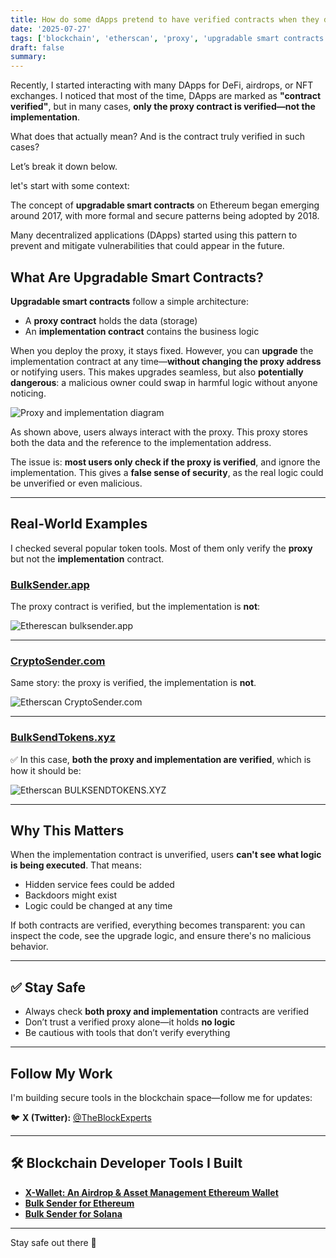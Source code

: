 ```yaml
---
title: How do some dApps pretend to have verified contracts when they don't?
date: '2025-07-27'
tags: ['blockchain', 'etherscan', 'proxy', 'upgradable smart contracts']
draft: false
summary:
---
```


Recently, I started interacting with many DApps for DeFi, airdrops, or NFT exchanges. I noticed that most of the time, DApps are marked as **"contract verified"**, but in many cases, **only the proxy contract is verified—not the implementation**.

What does that actually mean? And is the contract truly verified in such cases?

Let’s break it down below.

let's start with some context:

The concept of **upgradable smart contracts** on Ethereum began emerging around 2017, with more formal and secure patterns being adopted by 2018.

Many decentralized applications (DApps) started using this pattern to prevent and mitigate vulnerabilities that could appear in the future.

## What Are Upgradable Smart Contracts?

**Upgradable smart contracts** follow a simple architecture:

- A **proxy contract** holds the data (storage)
- An **implementation contract** contains the business logic

When you deploy the proxy, it stays fixed. However, you can **upgrade** the implementation contract at any time—**without changing the proxy address** or notifying users. This makes upgrades seamless, but also **potentially dangerous**: a malicious owner could swap in harmful logic without anyone noticing.

![Proxy and implementation diagram](https://dev-to-uploads.s3.amazonaws.com/uploads/articles/z96qgmbacmr49f2yerfw.png)

As shown above, users always interact with the proxy. This proxy stores both the data and the reference to the implementation address.

The issue is: **most users only check if the proxy is verified**, and ignore the implementation. This gives a **false sense of security**, as the real logic could be unverified or even malicious.

---

## Real-World Examples

I checked several popular token tools. Most of them only verify the **proxy** but not the **implementation** contract.

### [BulkSender.app](https://bulksender.app)

The proxy contract is verified, but the implementation is **not**:

![Etherescan bulksender.app](https://dev-to-uploads.s3.amazonaws.com/uploads/articles/txxa6wu5ewmclojsefvo.png)

---

### [CryptoSender.com](https://cryptosender.com)

Same story: the proxy is verified, the implementation is **not**.

![Etherscan CryptoSender.com](https://dev-to-uploads.s3.amazonaws.com/uploads/articles/3ca7gg1r2o3vml0hdp6q.png)

---

### [BulkSendTokens.xyz](https://bulksendtokens.xyz)

✅ In this case, **both the proxy and implementation are verified**, which is how it should be:


![Etherscan BULKSENDTOKENS.XYZ](https://dev-to-uploads.s3.amazonaws.com/uploads/articles/bwspei9wapee2d65fjfb.png)

---

## Why This Matters

When the implementation contract is unverified, users **can't see what logic is being executed**. That means:

- Hidden service fees could be added
- Backdoors might exist
- Logic could be changed at any time

If both contracts are verified, everything becomes transparent: you can inspect the code, see the upgrade logic, and ensure there's no malicious behavior.

---

## ✅ Stay Safe

- Always check **both proxy and implementation** contracts are verified
- Don’t trust a verified proxy alone—it holds **no logic**
- Be cautious with tools that don’t verify everything

---

## Follow My Work

I'm building secure tools in the blockchain space—follow me for updates:

🐦 **X (Twitter):** [@TheBlockExperts](https://x.com/TheBlockExperts)

---

## 🛠️ Blockchain Developer Tools I Built

-  [**X-Wallet: An Airdrop & Asset Management Ethereum Wallet**](https://codecanyon.net/item/xwallet-an-airdrop-ethereum-wallet/50663324)  
-  [**Bulk Sender for Ethereum**](https://bulksendtokens.xyz/)  
-  [**Bulk Sender for Solana**](https://solana.bulksendtokens.xyz/)

---

Stay safe out there 👊
